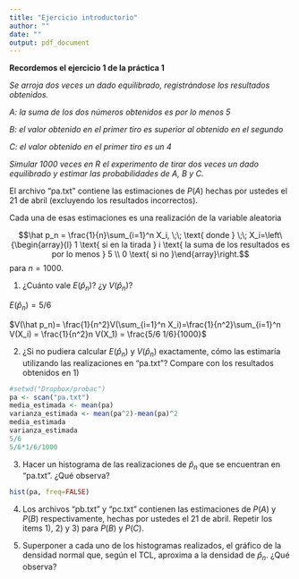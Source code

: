 ```yaml
---
title: "Ejercicio introductorio"
author: ""
date: ""
output: pdf_document
---
```


**Recordemos el ejercicio 1 de la práctica 1**

*Se arroja dos veces un dado equilibrado, registrándose los resultados obtenidos.*

*A: la suma de los dos números obtenidos es por lo menos 5*

*B: el valor obtenido en el primer tiro es superior al obtenido en el segundo*

*C: el valor obtenido en el primer tiro es un 4*

*Simular 1000 veces en R el experimento de tirar dos veces un dado equilibrado y
estimar las probabilidades de $A$, $B$ y $C$.*



El archivo "pa.txt" contiene las estimaciones de $P(A)$ hechas por ustedes el 21 de abril (excluyendo los resultados incorrectos).


Cada una de esas estimaciones es una realización de la variable aleatoria

$$\hat p_n = \frac{1}{n}\sum_{i=1}^n X_i, \;\;  \text{  donde  }  \;\;   X_i=\left\{\begin{array}{l} 1 \text{ si en la tirada } i \text{ la suma de los resultados es por lo menos } 5 \\
0 \text{ si no }\end{array}\right.$$
para $n=1000$.

1)  ¿Cuánto vale $E(\hat p_n)$? ¿y $V(\hat p_n)$?


$E(\hat p_n)=5/6$ 

$V(\hat p_n)= \frac{1}{n^2}V(\sum_{i=1}^n X_i)=\frac{1}{n^2}\sum_{i=1}^n V(X_i) = \frac{1}{n^2}n V(X_1) = \frac{5/6 1/6}{1000}$

2)  ¿Si no pudiera calcular  $E(\hat p_n)$ y $V(\hat p_n)$ exactamente, cómo las estimaría utilizando las realizaciones en "pa.txt"? Compare con los resultados obtenidos en 1)


```r
#setwd("Dropbox/probac")
pa <- scan("pa.txt")
media_estimada <- mean(pa)
varianza_estimada <- mean(pa^2)-mean(pa)^2
media_estimada
varianza_estimada
5/6
5/6*1/6/1000
```



3)  Hacer un histograma de las realizaciones de $\hat p_n$ que se encuentran en "pa.txt". ¿Qué observa?

```r
hist(pa, freq=FALSE)
```



4) Los archivos "pb.txt" y "pc.txt" contienen las estimaciones de $P(A)$ y $P(B)$ respectivamente, hechas por ustedes el 21 de abril. Repetir los items 1), 2) y 3) para $P(B)$ y $P(C)$.

5) Superponer a cada uno de los histogramas realizados, el gráfico de la densidad normal que, según el TCL, aproxima a la densidad de $\hat p_n$. ¿Qué observa?


```r

```

